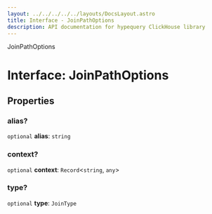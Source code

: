 ```yaml
---
layout: ../../../../../layouts/DocsLayout.astro
title: Interface - JoinPathOptions
description: API documentation for hypequery ClickHouse library
---
```


JoinPathOptions

# Interface: JoinPathOptions

## Properties

### alias?

`optional` **alias**: `string`

### context?

`optional` **context**: `Record`\<`string`, `any`\>

### type?

`optional` **type**: `JoinType`

